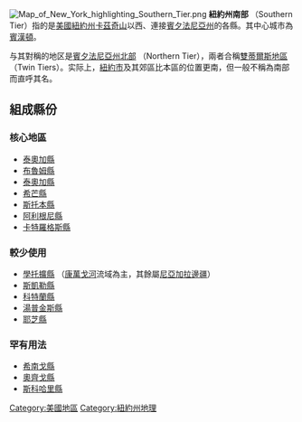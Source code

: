 {{紐約州地區}}
[[File:Map_of_New_York_highlighting_Southern_Tier.png|thumb]]
'''紐約州南部''' （Southern Tier）指的是[[美國|美國]][[紐約州|紐約州]][[卡茲奇山|卡茲奇山]]以西、連接[[賓夕法尼亞州|賓夕法尼亞州]]的各縣。其中心城市為[[賓漢頓|賓漢頓]]。

与其對稱的地区是[[賓夕法尼亞州北部|賓夕法尼亞州北部]] （Northern Tier），兩者合稱[[雙蒂爾斯地區|雙蒂爾斯地區]]（Twin Tiers）。实际上，[[紐約市|紐約市]]及其郊區比本區的位置更南，但一般不稱為南部而直呼其名。

==組成縣份==
===核心地區===
*[[特拉華縣_(紐約州)|泰奧加縣]]
*[[布魯姆縣_(紐約州)|布魯姆縣]]
*[[泰奧加縣_(紐約州)|泰奧加縣]]
*[[希芒縣_(紐約州)|希芒縣]]
*[[斯托本縣_(紐約州)|斯托本縣]]
*[[阿利根尼縣_(紐約州)|阿利根尼縣]]
*[[卡特羅格斯縣_(紐約州)|卡特羅格斯縣]]
===較少使用===
* [[學托擴縣_(紐約州)|學托擴縣]] （[[康萬戈河|康萬戈河]]流域為主，其餘屬[[尼亞加拉邊疆|尼亞加拉邊疆]]）
* [[斯凱勒縣_(紐約州)|斯凱勒縣]]
* [[科特蘭縣_(紐約州)|科特蘭縣]] 
* [[湯普金斯縣_(紐約州)|湯普金斯縣]]
* [[耶芝縣_(紐約州)|耶芝縣]]
===罕有用法===
* [[希南戈縣|希南戈縣]]
* [[奧齊戈縣_(紐約州)|奧齊戈縣]]
* [[斯科哈里縣_(紐約州)|斯科哈里縣]]


{{New York}}
{{NewYork-stub}}


[[Category:美國地區|Category:美國地區]]
[[Category:紐約州地理|Category:紐約州地理]]